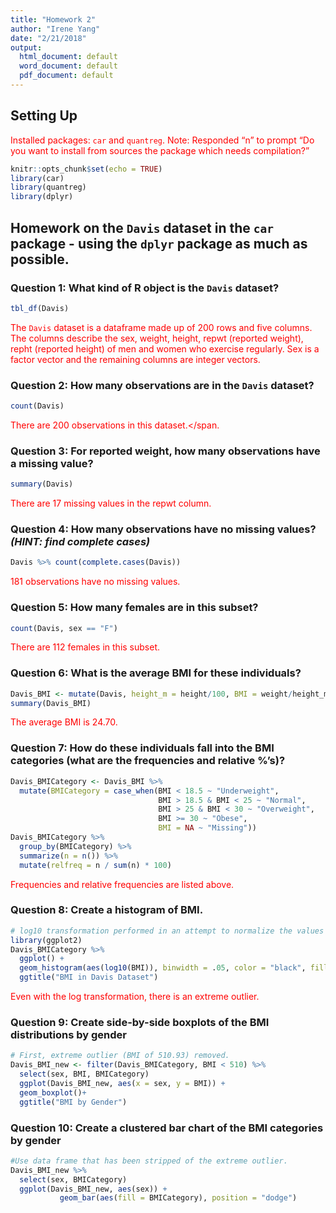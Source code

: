 ```yaml
---
title: "Homework 2"
author: "Irene Yang"
date: "2/21/2018"
output:
  html_document: default
  word_document: default
  pdf_document: default
---
```

## Setting Up

<span style="color:red">Installed packages: `car` and `quantreg`.  Note: Responded "n" to prompt "Do you want to install from sources the package which needs compilation?"</span>

```r
knitr::opts_chunk$set(echo = TRUE)
library(car)
library(quantreg)
library(dplyr)
```

## Homework on the `Davis` dataset in the `car` package - using the `dplyr` package as much as possible.

### **Question 1:** What kind of R object is the `Davis` dataset?

```r
tbl_df(Davis)
```

<span style="color:red">The `Davis` dataset is a dataframe made up of 200 rows and five columns. The columns describe the sex, weight, height, repwt (reported weight), repht (reported height) of men and women who exercise regularly. Sex is a factor vector and the remaining columns are integer vectors.</span>  

### **Question 2:** How many observations are in the `Davis` dataset?

```r
count(Davis)
```
<span style="color:red">There are 200 observations in this dataset.</span.

### **Question 3:** For reported weight, how many observations have a missing value?

```r
summary(Davis)
```

<span style="color:red">There are 17 missing values in the repwt column.</span>

### **Question 4:** How many observations have no missing values? _(HINT: find complete cases)_

```r
Davis %>% count(complete.cases(Davis))
```

<span style="color:red">181 observations have no missing values.</span>

### **Question 5:** How many females are in this subset?

```r
count(Davis, sex == "F")
```

<span style="color:red">There are 112 females in this subset.</span>

### **Question 6:** What is the average BMI for these individuals?

```r
Davis_BMI <- mutate(Davis, height_m = height/100, BMI = weight/height_m^2)
summary(Davis_BMI)
```

<span style="color:red">The average BMI is 24.70.</span>

### **Question 7:** How do these individuals fall into the BMI categories (what are the frequencies and relative %'s)?

```r
Davis_BMICategory <- Davis_BMI %>%
  mutate(BMICategory = case_when(BMI < 18.5 ~ "Underweight",
                                 BMI > 18.5 & BMI < 25 ~ "Normal",
                                 BMI > 25 & BMI < 30 ~ "Overweight",
                                 BMI >= 30 ~ "Obese",
                                 BMI = NA ~ "Missing"))
Davis_BMICategory %>%
  group_by(BMICategory) %>%
  summarize(n = n()) %>%
  mutate(relfreq = n / sum(n) * 100)
```

<span style="color:red">Frequencies and relative frequencies are listed above.</span>
  
### **Question 8:** Create a histogram of BMI. 

```r
# log10 transformation performed in an attempt to normalize the values (extremely high BMI of 510.93!)
library(ggplot2)
Davis_BMICategory %>%
  ggplot() +
  geom_histogram(aes(log10(BMI)), binwidth = .05, color = "black", fill = "grey") +
  ggtitle("BMI in Davis Dataset")
```

<span style="color:red">Even with the log transformation, there is an extreme outlier.</span>

### **Question 9:** Create side-by-side boxplots of the BMI distributions by gender

```r
# First, extreme outlier (BMI of 510.93) removed.
Davis_BMI_new <- filter(Davis_BMICategory, BMI < 510) %>%
  select(sex, BMI, BMICategory)
  ggplot(Davis_BMI_new, aes(x = sex, y = BMI)) +
  geom_boxplot()+
  ggtitle("BMI by Gender")
```

### **Question 10:** Create a clustered bar chart of the BMI categories by gender

```r
#Use data frame that has been stripped of the extreme outlier.
Davis_BMI_new %>%
  select(sex, BMICategory)
  ggplot(Davis_BMI_new, aes(sex)) +
           geom_bar(aes(fill = BMICategory), position = "dodge")
```

